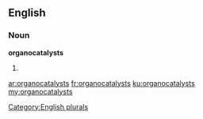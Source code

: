 ==English==

===Noun===
'''organocatalysts'''

# {{plural of|[[organocatalyst]]}}

[[Category:English plurals]]

[[ar:organocatalysts]]
[[fr:organocatalysts]]
[[ku:organocatalysts]]
[[my:organocatalysts]]